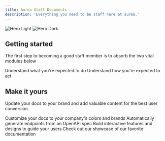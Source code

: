 ```yaml
---
title: Aurea Staff Documents
description: 'Everything you need to be staff here at aurea.'
---
```


<img
  className="block dark:hidden"
  src="/images/hero-light.svg"
  alt="Hero Light"
/>
<img
  className="hidden dark:block"
  src="/images/hero-dark.svg"
  alt="Hero Dark"
/>

## Getting started

The first step to becoming a good staff member is to absorb the two vital modules below

<CardGroup cols={2}>
  <Card
    title="Guidelines"
    icon="pen-to-square"
    href="https://mintlify.com/docs/quickstart"
  >
    Understand what you're expected to do
  </Card>
  <Card
    title="Code of Conduct"
    icon="shield"
    href="https://mintlify.com/docs/development"
  >
    Understand how you're expected to act
  </Card>
</CardGroup>

## Make it yours

Update your docs to your brand and add valuable content for the best user conversion.

<CardGroup cols={2}>
  <Card
    title="Customize Style"
    icon=""
    href="https://mintlify.com/docs/settings/global"
  >
    Customize your docs to your company's colors and brands
  </Card>
  <Card
    title="Reference APIs"
    icon="code"
    href="https://mintlify.com/docs/api-playground/openapi"
  >
    Automatically generate endpoints from an OpenAPI spec
  </Card>
  <Card
    title="Add Components"
    icon="screwdriver-wrench"
    href="https://mintlify.com/docs/components/accordion"
  >
    Build interactive features and designs to guide your users
  </Card>
  <Card
    title="Get Inspiration"
    icon="stars"
    href="https://mintlify.com/customers"
  >
    Check out our showcase of our favorite documentation
  </Card>
</CardGroup>
